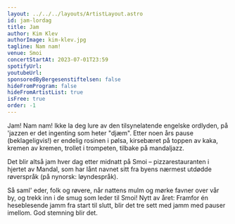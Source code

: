 ```yaml
---
layout: ../../../layouts/ArtistLayout.astro
id: jam-lordag
title: Jam
author: Kim Klev
authorImage: kim-klev.jpg
tagline: Nam nam!
venue: Smoi
concertStartAt: 2023-07-01T23:59
spotifyUrl:
youtubeUrl:
sponsoredByBergesenstiftelsen: false
hideFromProgram: false
hideFromArtistList: true
isFree: true
order: -1
---
```


Jam! Nam nam! Ikke la deg lure av den tilsynelatende engelske ordlyden, på 'jazzen er det ingenting som heter "djæm". Etter noen års pause (beklageligvis!) er endelig rosinen i pølsa, kirsebæret på toppen av kaka, kremen av kremen, trollet i trompeten, tilbake på mandaljazz.

Det blir altså jam hver dag etter midnatt på Smoi – pizzarestauranten i hjertet av Mandal, som har lånt navnet sitt fra byens nærmest utdødde røverspråk (på nynorsk: løyndespråk).

Så saml' eder, folk og røvere, når nattens mulm og mørke favner over vår by, og trekk inn i de smug som leder til Smoi! Nytt av året: Framfor én heseblesende jamm fra start til slutt, blir det tre sett med jamm med pauser imellom. God stemning blir det.
